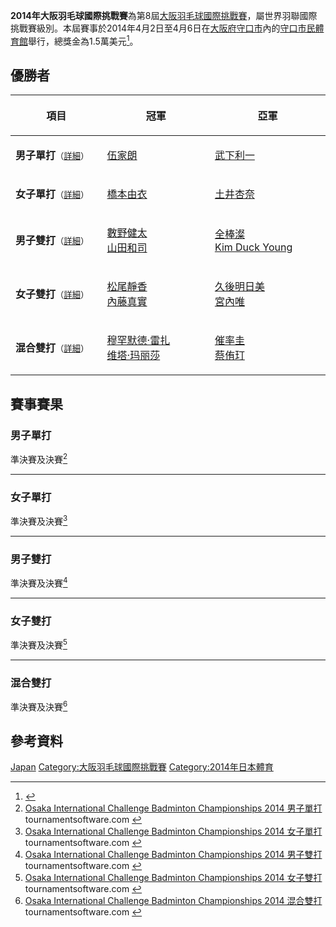 {{noteTA|G1=Badminton}}
{{infobox badminton event
|name           = 2014年大阪羽毛球國際挑戰賽
|image          = 
|size           = 
|caption        =
|dates          = 2014年4月2日－4月6日
|number_edition = 第8屆
|level          = 4A
|prize_money    = 1.5萬美元
|location       = {{JPN}}[[大阪府|大阪府]][[守口市|守口市]]
|venue          = [[守口市民體育館|守口市民體育館]]
|previous       = 2013年大阪羽毛球國際挑戰賽 
|next           = 2015年大阪羽毛球國際挑戰賽
}}
'''2014年大阪羽毛球國際挑戰賽'''為第8屆[[大阪羽毛球國際挑戰賽|大阪羽毛球國際挑戰賽]]，屬世界羽聯國際挑戰賽級別。本屆賽事於2014年4月2日至4月6日在[[大阪府|大阪府]][[守口市|守口市]]內的[[守口市民體育館|守口市民體育館]]舉行，總獎金為1.5萬美元<ref>{{cite web|title=YONEX OSAKA INTERNATIONAL CHALLENGE BADMINTON CHAMPIONSHIPS 2014|url=http://www.bwfbadminton.org/file.aspx?id=527495&dl=1|accessdate=2014-04-08|archive-date=2014-04-08|archive-url=https://web.archive.org/web/20140408213757/http://www.bwfbadminton.org/file.aspx?id=527495&dl=1|dead-url=no}}{{ja}}</ref>。

== 優勝者 ==
{| class=wikitable style="font-size:small"
!width="200"|項目
!width="250"|冠軍
!width="250"|亞軍
|-
|'''男子單打'''<small>（[[#男子單打|詳細]]）</small>
|{{flagicon|HKG}} [[伍家朗|伍家朗]]
|{{flagicon|JPN}} [[武下利一|武下利一]]
|-
|'''女子單打'''<small>（[[#女子單打|詳細]]）</small>
|{{flagicon|JPN}} [[橋本由衣|橋本由衣]]
|{{flagicon|JPN}} [[土井杏奈|土井杏奈]]
|-
|'''男子雙打'''<small>（[[#男子雙打|詳細]]）</small>
|{{flagicon|JPN}} [[數野健太|數野健太]]<br/>{{flagicon|JPN}} [[山田和司|山田和司]]
|{{flagicon|KOR}} [[全棒澯|全棒澯]]<br/>{{flagicon|KOR}} [[Kim_Duck_Young|Kim Duck Young]]
|-
|'''女子雙打'''<small>（[[#女子雙打|詳細]]）</small>
|{{flagicon|JPN}} [[松尾靜香|松尾靜香]]<br/>{{flagicon|JPN}} [[內藤真實|內藤真實]]
|{{flagicon|JPN}} [[久後明日美|久後明日美]]<br/>{{flagicon|JPN}} [[宮內唯|宮內唯]]
|-
|'''混合雙打'''<small>（[[#混合雙打|詳細]]）</small>
|{{flagicon|INA}} [[穆罕默德·雷扎|穆罕默德·雷扎]]<br/>{{flagicon|INA}} [[维塔·玛丽莎|维塔·玛丽莎]]
|{{flagicon|KOR}} [[催率圭|催率圭]]<br/>{{flagicon|KOR}} [[蔡侑玎|蔡侑玎]]
|}

== 賽事賽果 ==
=== 男子單打 ===
;準決賽及決賽<ref name="MS">[http://bwf.tournamentsoftware.com/sport/draw.aspx?id=408B720B-55D7-4E97-9204-8E24777B90CA&draw=1 Osaka International Challenge Badminton Championships 2014 男子單打] {{Webarchive|url=https://archive.is/20140408070335/http://bwf.tournamentsoftware.com/sport/draw.aspx?id=408B720B-55D7-4E97-9204-8E24777B90CA&draw=1 |date=2014-04-08 }} tournamentsoftware.com {{en}}</ref>
{{4TeamBracket-Tennis3-v2
| team-width=200
| RD1-seed1=1
| RD1-team1={{flagicon|JPN}} [[坂井一將|坂井一將]]
| RD1-score1-1=18
| RD1-score1-2=14
| RD1-score1-3=
| RD1-seed2=6
| RD1-team2='''{{flagicon|HKG}} [[伍家朗|伍家朗]]
| RD1-score2-1='''21
| RD1-score2-2='''21
| RD1-score2-3=

| RD1-seed3=5
| RD1-team3='''{{flagicon|JPN}} [[武下利一|武下利一]]
| RD1-score3-1='''22
| RD1-score3-2=16
| RD1-score3-3='''21
| RD1-seed4=
| RD1-team4={{flagicon|JPN}} [[井上拓斗|井上拓斗]]
| RD1-score4-1=20
| RD1-score4-2='''21
| RD1-score4-3=18

| RD2-seed1=6
| RD2-team1='''{{flagicon|HKG}} [[伍家朗|伍家朗]]
| RD2-score1-1='''21
| RD2-score1-2='''21
| RD2-score1-3=
| RD2-seed2=5
| RD2-team2={{flagicon|JPN}} [[武下利一|武下利一]]
| RD2-score2-1=13
| RD2-score2-2=12
| RD2-score2-3=
}}
----

=== 女子單打 ===
;準決賽及決賽<ref name="WS">[http://bwf.tournamentsoftware.com/sport/draw.aspx?id=408B720B-55D7-4E97-9204-8E24777B90CA&draw=3 Osaka International Challenge Badminton Championships 2014 女子單打] {{Webarchive|url=https://archive.is/20140408070259/http://bwf.tournamentsoftware.com/sport/draw.aspx?id=408B720B-55D7-4E97-9204-8E24777B90CA&draw=3 |date=2014-04-08 }} tournamentsoftware.com {{en}}</ref>
{{4TeamBracket-Tennis3-v2
| team-width=200
| RD1-seed1=
| RD1-team1={{flagicon|JPN}} [[峰步美|峰步美]]
| RD1-score1-1=16
| RD1-score1-2='''21
| RD1-score1-3=17
| RD1-seed2=Q
| RD1-team2='''{{flagicon|JPN}} [[土井杏奈|土井杏奈]]
| RD1-score2-1='''21
| RD1-score2-2=16
| RD1-score2-3='''21

| RD1-seed3=
| RD1-team3={{flagicon|JPN}} [[佐藤冴香|佐藤冴香]]
| RD1-score3-1=12
| RD1-score3-2=14
| RD1-score3-3=
| RD1-seed4=2
| RD1-team4='''{{flagicon|JPN}} [[橋本由衣|橋本由衣]]
| RD1-score4-1='''21
| RD1-score4-2='''21
| RD1-score4-3=

| RD2-seed1=Q
| RD2-team1={{flagicon|JPN}} [[土井杏奈|土井杏奈]]
| RD2-score1-1=13
| RD2-score1-2=14
| RD2-score1-3=
| RD2-seed2=2
| RD2-team2='''{{flagicon|JPN}} [[橋本由衣|橋本由衣]]
| RD2-score2-1='''21
| RD2-score2-2='''21
| RD2-score2-3=
}}
----

=== 男子雙打 ===
;準決賽及決賽<ref name="MD">[http://bwf.tournamentsoftware.com/sport/draw.aspx?id=408B720B-55D7-4E97-9204-8E24777B90CA&draw=5 Osaka International Challenge Badminton Championships 2014 男子雙打] {{Webarchive|url=https://archive.is/20140408070342/http://bwf.tournamentsoftware.com/sport/draw.aspx?id=408B720B-55D7-4E97-9204-8E24777B90CA&draw=5 |date=2014-04-08 }} tournamentsoftware.com {{en}}</ref>
{{4TeamBracket-Tennis3-v2
| team-width=200
| RD1-seed1=5
| RD1-team1={{flagicon|KOR}} [[催率圭|催率圭]]<br/> {{flagicon|KOR}} [[金大恩_(羽毛球運動員)|金大恩]]
| RD1-score1-1=13
| RD1-score1-2=16
| RD1-score1-3=
| RD1-seed2=
| RD1-team2='''{{flagicon|JPN}} [[數野健太|數野健太]]<br/> {{flagicon|JPN}} [[山田和司|山田和司]]
| RD1-score2-1='''21
| RD1-score2-2='''21
| RD1-score2-3=

| RD1-seed3=6
| RD1-team3='''{{flagicon|KOR}} [[全棒澯|全棒澯]]<br/> {{flagicon|KOR}} [[Kim_Duck_Young|Kim Duck Young]]
| RD1-score3-1='''22
| RD1-score3-2='''21
| RD1-score3-3=
| RD1-seed4=
| RD1-team4={{flagicon|JPN}} [[小松崎佑也|小松崎佑也]]<br/> {{flagicon|JPN}} [[竹內宏氣|竹內宏氣]]
| RD1-score4-1=20
| RD1-score4-2=15  
| RD1-score4-3=

| RD2-seed1=
| RD2-team1='''{{flagicon|JPN}} [[數野健太|數野健太]]<br/> {{flagicon|JPN}} [[山田和司|山田和司]]
| RD2-score1-1='''21
| RD2-score1-2='''21
| RD2-score1-3=
| RD2-seed2=6
| RD2-team2={{flagicon|KOR}} [[全棒澯|全棒澯]]<br/> {{flagicon|KOR}} [[Kim_Duck_Young|Kim Duck Young]]
| RD2-score2-1=19
| RD2-score2-2=11
| RD2-score2-3=
}}
----

=== 女子雙打 ===
;準決賽及決賽<ref name="WD">[http://bwf.tournamentsoftware.com/sport/draw.aspx?id=408B720B-55D7-4E97-9204-8E24777B90CA&draw=7 Osaka International Challenge Badminton Championships 2014 女子雙打] {{Webarchive|url=https://archive.is/20140408070328/http://bwf.tournamentsoftware.com/sport/draw.aspx?id=408B720B-55D7-4E97-9204-8E24777B90CA&draw=7 |date=2014-04-08 }} tournamentsoftware.com {{en}}</ref>
{{4TeamBracket-Tennis3-v2
| team-width=200
| RD1-seed1=6
| RD1-team1='''{{flagicon|JPN}} [[松尾靜香|松尾靜香]]<br/> {{flagicon|JPN}} [[內藤真實|內藤真實]]
| RD1-score1-1='''21
| RD1-score1-2=14
| RD1-score1-3='''22
| RD1-seed2=
| RD1-team2={{flagicon|JPN}} [[栗原文音|栗原文音]]<br/> {{flagicon|JPN}} [[篠谷菜留|篠谷菜留]]
| RD1-score2-1=19
| RD1-score2-2='''21
| RD1-score2-3=20

| RD1-seed3=3
| RD1-team3='''{{flagicon|JPN}} [[久後明日美|久後明日美]]<br/> {{flagicon|JPN}} [[宮內唯|宮內唯]]
| RD1-score3-1=15
| RD1-score3-2='''21
| RD1-score3-3='''21
| RD1-seed4=2
| RD1-team4={{flagicon|INA}} [[科马拉·戴维|科马拉·戴维]]<br/> {{flagicon|INA}} [[梅利亚娜·乔哈里|梅利亚娜·乔哈里]]
| RD1-score4-1='''21
| RD1-score4-2=8
| RD1-score4-3=10

| RD2-seed1=6
| RD2-team1='''{{flagicon|JPN}} [[松尾靜香|松尾靜香]]<br/> {{flagicon|JPN}} [[內藤真實|內藤真實]]
| RD2-score1-1='''24
| RD2-score1-2='''21
| RD2-score1-3=
| RD2-seed2=3
| RD2-team2={{flagicon|JPN}} [[久後明日美|久後明日美]]<br/> {{flagicon|JPN}} [[宮內唯|宮內唯]]
| RD2-score2-1=22
| RD2-score2-2=6
| RD2-score2-3=
}}
----
=== 混合雙打 ===
;準決賽及決賽<ref name="XD">[http://bwf.tournamentsoftware.com/sport/draw.aspx?id=408B720B-55D7-4E97-9204-8E24777B90CA&draw=9 Osaka International Challenge Badminton Championships 2014 混合雙打] {{Wayback|url=http://bwf.tournamentsoftware.com/sport/draw.aspx?id=408B720B-55D7-4E97-9204-8E24777B90CA&draw=9 |date=20210205084450 }} tournamentsoftware.com {{en}}</ref>
{{4TeamBracket-Tennis3-v2
| team-width=200
| RD1-seed1=1
| RD1-team1='''{{flagicon|KOR}} [[催率圭|催率圭]]<br/> {{flagicon|KOR}} [[蔡侑玎|蔡侑玎]]
| RD1-score1-1='''21
| RD1-score1-2='''21
| RD1-score1-3=
| RD1-seed2=3
| RD1-team2={{flagicon|HKG}} [[唐金石|唐金石]]<br/> {{flagicon|HKG}} [[潘樂恩|潘樂恩]]
| RD1-score2-1=18
| RD1-score2-2=18
| RD1-score2-3=

| RD1-seed3=4
| RD1-team3={{flagicon|MAS}} [[黄辉颖|黄辉颖]]<br/> {{flagicon|MAS}} [[鄒美君|鄒美君]]
| RD1-score3-1=14
| RD1-score3-2=14
| RD1-score3-3=
| RD1-seed4=2
| RD1-team4='''{{flagicon|INA}} [[穆罕默德·雷扎|穆罕默德·雷扎]]<br/> {{flagicon|INA}} [[维塔·玛丽莎|维塔·玛丽莎]]
| RD1-score4-1='''21
| RD1-score4-2='''21
| RD1-score4-3=

| RD2-seed1=1
| RD2-team1={{flagicon|KOR}} [[催率圭|催率圭]]<br/> {{flagicon|KOR}} [[蔡侑玎|蔡侑玎]]
| RD2-score1-1=18
| RD2-score1-2='''21
| RD2-score1-3=18
| RD2-seed2=2
| RD2-team2='''{{flagicon|INA}} [[穆罕默德·雷扎|穆罕默德·雷扎]]<br/> {{flagicon|INA}} [[维塔·玛丽莎|维塔·玛丽莎]]
| RD2-score2-1='''21
| RD2-score2-2=17
| RD2-score2-3='''21
}}

== 參考資料 ==
{{Reflist}}

[[Category:2014年世界羽聯國際挑戰賽|Japan]]
[[Category:大阪羽毛球國際挑戰賽|Category:大阪羽毛球國際挑戰賽]]
[[Category:2014年日本體育|Category:2014年日本體育]]